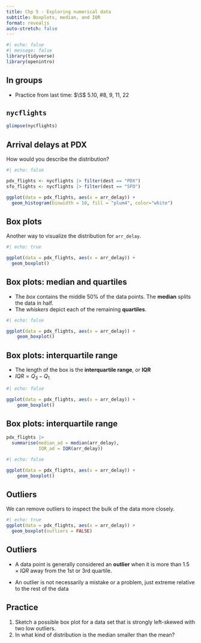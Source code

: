 ```yaml
---
title: Chp 5 - Exploring numerical data
subtitle: Boxplots, median, and IQR
format: revealjs
auto-stretch: false
---
```


```r
#| echo: false
#| message: false
library(tidyverse)
library(openintro)
```

## In groups

-   Practice from last time: $\S$ 5.10, #8, 9, 11, 22



## `nycflights`

```r

glimpse(nycflights)
```

## Arrival delays at PDX

How would you describe the distribution?
```r
#| echo: false

pdx_flights <- nycflights |> filter(dest == "PDX")
sfo_flights <- nycflights |> filter(dest == "SFO")
```

```r
ggplot(data = pdx_flights, aes(x = arr_delay)) +
  geom_histogram(binwidth = 10, fill = "plum4", color="white")
```


## Box plots

Another way to visualize the distribution for `arr_delay`.

```r
#| echo: true

ggplot(data = pdx_flights, aes(x = arr_delay)) +
  geom_boxplot()
```


## Box plots: median and quartiles

- The *box* contains the middle 50% of the data points.  The **median** splits the data in half.
- The *whiskers* depict each of the remaining **quartiles**.

```r
#| echo: false

ggplot(data = pdx_flights, aes(x = arr_delay)) +
    geom_boxplot()

```


## Box plots: interquartile range

- The length of the box is the **interquartile range**, or **IQR**
- $IQR = Q_3 - Q_1$

```r
#| echo: false

ggplot(data = pdx_flights, aes(x = arr_delay)) +
    geom_boxplot()

```

## Box plots: interquartile range

```r
pdx_flights |>
  summarise(median_ad = median(arr_delay), 
            IQR_ad = IQR(arr_delay))
```

```r
#| echo: false

ggplot(data = pdx_flights, aes(x = arr_delay)) +
    geom_boxplot()

```



## Outliers

We can remove outliers to inspect the bulk of the data more closely.

```r
#| echo: true
ggplot(data = pdx_flights, aes(x = arr_delay)) +
  geom_boxplot(outliers = FALSE)
```

## Outliers

- A data point is generally considered an **outlier** when it is more than $1.5 \times IQR$ away from the 1st or 3rd quartile.

- An outlier is not necessarily a mistake or a problem, just extreme relative to the rest of the data






## Practice

(1) Sketch a possible box plot for a data set that is strongly left-skewed with two low outliers.
(2) In what kind of distribution is the median smaller than the mean?
